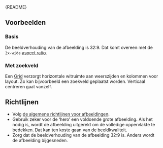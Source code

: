 
<Meta of={HeroImageStories} />

<Markdown>{README}</Markdown>

## Voorbeelden

### Basis

De beeldverhouding van de afbeelding is 32:9.
Dat komt overeen met de `2x-wide` [aspect ratio](?path=/docs/react_layout-aspect-ratio--docs).

<Primary />

### Met zoekveld

Een [Grid](?path=/docs/react_layout-grid--docs) verzorgt horizontale witruimte aan weerszijden en kolommen voor layout.
Zo kan bijvoorbeeld een zoekveld geplaatst worden.
Verticaal centreren gaat vanzelf.

<Canvas of={HeroImageStories.WithSearchField} />

## Richtlijnen

- Volg [de algemene richtlijnen voor afbeeldingen](?path=/docs/react_media-image--docs#richtlijnen).
- Gebruik zeker voor de ‘hero’ een voldoende grote afbeelding.
  Als het nodig is, wordt de afbeelding uitgerekt om de volledige oppervlakte te bedekken.
  Dat kan ten koste gaan van de beeldkwaliteit.
- Zorg dat de beeldverhouding van de afbeelding 32:9 is.
  Anders wordt de afbeelding bijgesneden.
